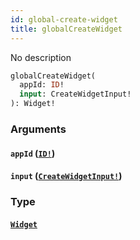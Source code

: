 ```yaml
---
id: global-create-widget
title: globalCreateWidget
---
```


No description

```graphql
globalCreateWidget(
  appId: ID!
  input: CreateWidgetInput!
): Widget!

```

### Arguments

#### `appId` ([`ID!`](/graphql/scalars/id))

#### `input` ([`CreateWidgetInput!`](/graphql/inputs/create-widget-input))

### Type

#### [`Widget`](/graphql/objects/widget)
